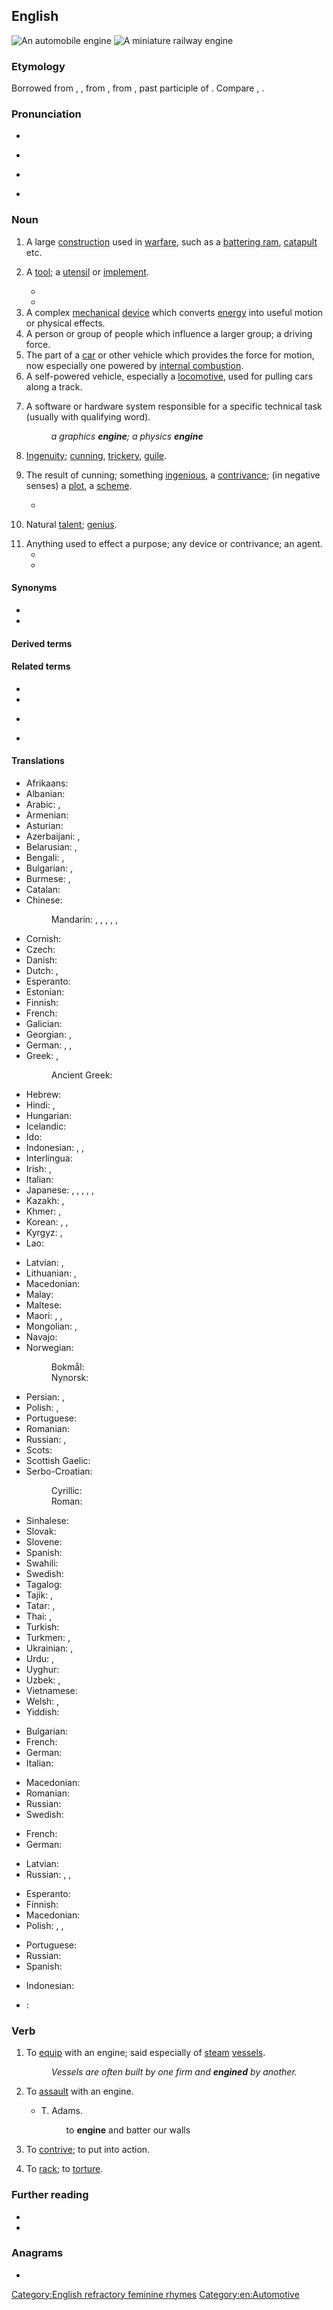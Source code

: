 ==English==
{{wikipedia}}
{{commonscat|Engines}}
[[Image:Mercedes V6 DTM Rennmotor 1996.jpg|thumb|An automobile engine]]
[[Image:Miniature Railway.JPG|thumb|A miniature railway engine]]

===Etymology===
{{PIE root|en|ǵenh₁}}
Borrowed from {{bor|en|xno|engine}}, {{der|en|fro|engin||skill, cleverness, war machine}}, from {{der|en|la|ingenium||innate or natural quality, nature, genius, a genius, an invention, (in {{cog|LL.|-}}) a war-engine, battering-ram}}, from {{m|la|ingenitum|}}, past participle of {{m|la|ingignō||to instil by birth, implant, produce in}}. Compare {{m|en|gin}}, {{m|en|ingenious}}.

===Pronunciation===
* {{IPA|en|/ˈɛnd͡ʒɪn/}}
* {{a|AU}} {{IPA|en|/ˈend͡ʒɪn/|/end͡ʒən/}}
* {{a|NZ}} {{IPA|en|/ˈend͡ʒɘn/}}
* {{audio|en|en-us-engine.ogg|Audio (US)}}

===Noun===
{{en-noun}}

# A large [[construction]] used in [[warfare]], such as a [[battering ram]], [[catapult]] etc. {{defdate|from 14th c.}}
# {{lb|en|now|archaic}} A [[tool]]; a [[utensil]] or [[implement]]. {{defdate|from 14th c.}}
#* {{quote-book|en|year=1714|author={{w|Bernard Mandeville}}|title=The Fable of the Bees|passage=Flattery must be the most powerful Argument that cou'd be used to Human Creatures. Making use of this bewitching '''Engine''', they extoll'd the Excellency of our Nature above other Animals [...].}}
#* {{RQ:Pope Essay on Man|epistle=I|page=15|lines=248–251|passage=What if the Foot, ordain'd the duſt to tread, / Or Hand, to toil, aſpir'd to be the Head? / What if the Head, the Eye, or Ear repin'd / To ſerve mere '''Engines''' to the ruling Mind?}}
# A complex [[mechanical]] [[device]] which converts [[energy]] into useful motion or physical effects. {{defdate|from 16th c.}}
# A person or group of people which influence a larger group; a driving force. {{defdate|from 16th c.}}
# The part of a [[car]] or other vehicle which provides the force for motion, now especially one powered by [[internal combustion]]. {{defdate|from 19th c.}}
# A self-powered vehicle, especially a [[locomotive]], used for pulling cars along a track. {{defdate|from 19th c.}}
# {{lb|en|computing}} A software or hardware system responsible for a specific technical task (usually with qualifying word). {{defdate|from 20th c.}}
#: ''a graphics '''engine'''; a physics '''engine'''''
# {{lb|en|obsolete}} [[ingenuity|Ingenuity]]; [[cunning]], [[trickery]], [[guile]]. {{defdate|13th-17th c.}}
# {{lb|en|obsolete}} The result of cunning; something [[ingenious]], a [[contrivance]]; (in negative senses) a [[plot]], a [[scheme]]. {{defdate|13th-18th c.}}
#* {{RQ:Spenser Faerie Queene|II|i|193|Therefore this craftie '''engine''' he did frame, / Againſt his praiſe to ſtirre vp enmitye [...].}}
# {{lb|en|obsolete}} Natural [[talent]]; [[genius]]. {{defdate|14th-17th c.}}
# Anything used to effect a purpose; any device or contrivance; an agent.
#* {{RQ:Shakespeare All's Well|III|v|243|1|[...] their promiſes, entiſements, oathes, tokens, and all theſe '''engines''' of luſt [...].}}
#* {{RQ:Bunyan Pilgrim's Progress|chapter=Apology|url=https://archive.org/stream/thepilgrimsprogr00bunyuoft#page/n14/mode/1up|passage=You ſee the ways the Fiſher-man doth take / To catch the Fiſh; what '''Engins''' doth he make?}}

====Synonyms====
* {{l|en|motor}}
* {{l|en|locomotive}}

====Derived terms====
{{der3|en
|aero engine
|aircraft engine
|boxer engine
|crate engine
|diesel engine
|engine bay
|engine compartment
|engine driver
|engineer
|engine hour
|engine house
|engine lathe
|engine room
|engine shed
|engine trouble
|engine-turned
|fire engine
|game engine
|graphics engine
|four-stroke engine
|in-line engine
|internal combustion engine
|jet engine
|marine engine
|mill engine
|petrol engine
|physics engine
|search engine
|software engine
|steam engine
|straight engine
|tank engine
|twin-engine
|two-stroke engine
}}

====Related terms====
{{rel-top3|Terms etymologically related to ''engine''}}
* {{l|en|engineer}}
* {{l|en|genius}}
{{rel-mid3}}
* {{l|en|ingenious}}
{{rel-mid3}}
* {{l|en|ingeniosity}}
{{rel-bottom}}

====Translations====
{{trans-top|mechanical device}}
* Afrikaans: {{t|af|enjin}}
* Albanian: {{t+|sq|motor|m}}
* Arabic: {{t|ar|مُحَرِّك|m}}, {{t|ar|مُوتُور|m}}
* Armenian: {{t+|hy|շարժիչ}}
* Asturian: {{t|ast|motor|m}}
* Azerbaijani: {{t+|az|mühərrik}}, {{t|az|motor}}
* Belarusian: {{t|be|рухаві́к|m|sc=Cyrl}}, {{t|be|мато́р|m|sc=Cyrl}}
* Bengali: {{t+|bn|ইঞ্জিন|sc=Beng}}, {{t|bn|মোটর}}
* Bulgarian: {{t+|bg|мото́р|m|sc=Cyrl}}, {{t+|bg|дви́гател|m|sc=Cyrl}}
* Burmese: {{t+|my|အင်ဂျင်|sc=Mymr}}, {{t+|my|စက်ခေါင်း}}
* Catalan: {{t+|ca|motor|m}}
* Chinese:
*: Mandarin: {{t+|cmn|引擎|tr=yǐnqíng|sc=Hani}}, {{t+|cmn|發動機|sc=Hani}}, {{t+|cmn|发动机|tr=fādòngjī|sc=Hani}}, {{t+|cmn|馬達|sc=Hani}}, {{t+|cmn|马达|tr=mǎdá|sc=Hani}}, {{t+|cmn|摩托|tr=mótuō|sc=Hani}}
* Cornish: {{t|kw|jynn|m}}
* Czech: {{t+|cs|motor|m}}
* Danish: {{t+|da|motor|c}}
* Dutch: {{t+|nl|motor|m}}, {{t+|nl|aandrijving|f}}
* Esperanto: {{t|eo|motoro}}
* Estonian: {{t|et|mootor}}
* Finnish: {{t+|fi|moottori}}
* French: {{t+|fr|moteur|m}}
* Galician: {{t|gl|motor|m}}
* Georgian: {{t|ka|ძრავა}}, {{t|ka|მატორი}}
* German: {{t+|de|Motor|m}}, {{t+|de|Triebwerk|n}}, {{t+|de|Antrieb|m}}
* Greek: {{t+|el|μηχανή|f}}, {{t+|el|κινητήρας|f}}
*: Ancient Greek: {{t|grc|μηχανή|f}}
* Hebrew: {{t+|he|מָנוֹעַ|m|tr=manóa}}
* Hindi: {{t+|hi|इंजन}}, {{t+|hi|मोटर}}
* Hungarian: {{t+|hu|motor}}
* Icelandic: {{t+|is|mótor}}
* Ido: {{t+|io|mashino}}
* Indonesian: {{t+|id|mesin}}, {{t+|id|motor}}, {{t+|id|enjin}}
* Interlingua: {{t|ia|motor}}
* Irish: {{t|ga|inneall|m}}, {{t|ga|mótair}}
* Italian: {{t+|it|motore|m}}
* Japanese: {{t+|ja|エンジン|tr=enjin}}, {{t+|ja|機関|tr=きかん, kikan}}, {{t+|ja|機械|tr=きかい, kikai}}, {{t+|ja|モーター|tr=mōtā}}, {{t+|ja|発動機|tr=はつどうき, hatsudōki}}, {{t+|ja|原動機|tr=げんどうき, kendōki}}
* Kazakh: {{t|kk|қозғалтқыш|sc=Cyrl}}, {{t+|kk|мотор|sc=Cyrl}}
* Khmer: {{t|km|ម៉ូតូ}}, {{t+|km|ម៉ាស៊ីន}}
* Korean: {{t+|ko|기관}}, {{t+|ko|機關}}, {{t+|ko|모터}}
* Kyrgyz: {{t|ky|кыймылдаткыч|sc=Cyrl}}, {{t+|ky|мотор|sc=Cyrl}}
* Lao: {{t+|lo|ເຄື່ອງຈັກ}}
{{trans-mid}}
* Latvian: {{t|lv|dzinējs|m}}, {{t|lv|motors|m}}
* Lithuanian: {{t|lt|variklis|m}}, {{t|lt|motoras|m}}
* Macedonian: {{t|mk|мо́тор|m|sc=Cyrl}}
* Malay: {{t|ms|enjin}}
* Maltese: {{t|mt|mutur|m}}
* Maori: {{t|mi|initia}}, {{t|mi|mīhini}}, {{t|mi|pūkaha}}
* Mongolian: {{t+|mn|хөдөлгүүр|sc=Cyrl}}, {{t+|mn|мотор|sc=Cyrl}}
* Navajo: {{t|nv|atsiitsʼiin}}
* Norwegian:
*: Bokmål: {{t+|nb|motor|m}}
*: Nynorsk: {{t|nn|motor|m}}
* Persian: {{t+|fa|موتور|tr=motor|sc=fa-Arab}}, {{t+|fa|محرک|tr=moharrek}}
* Polish: {{t+|pl|silnik|m}}, {{t+|pl|motor|m}}
* Portuguese: {{t+|pt|motor|m}}
* Romanian: {{t+|ro|motor|n}}
* Russian: {{t+|ru|дви́гатель|m}}, {{t+|ru|мото́р|m}}
* Scots: {{t|sco|ingine}}
* Scottish Gaelic: {{t|gd|einnsean|m}}
* Serbo-Croatian:
*: Cyrillic: {{t|sh|мотор|m}}
*: Roman: {{t+|sh|motor|m}}
* Sinhalese: {{t+|si|එන්ජිම|sc=Sinh}}
* Slovak: {{t|sk|motor|m}}
* Slovene: {{t+|sl|motor|m}}
* Spanish: {{t+|es|motor|m}}
* Swahili: {{t+|sw|injini}}
* Swedish: {{t+|sv|motor|c}}
* Tagalog: {{t|tl|likhisog}}
* Tajik: {{t|tg|муҳаррик|sc=Cyrl}}, {{t|tg|мотор|sc=Cyrl}}
* Tatar: {{t+|tt|йөрткеч|sc=Cyrl}}, {{t|tt|мотор|sc=Cyrl}}
* Thai: {{t+|th|เครื่องยนต์}}, {{t|th|มอเตอร์}}
* Turkish: {{t+|tr|motor}}
* Turkmen: {{t|tk|dwigatel}}, {{t|tk|motor}}
* Ukrainian: {{t+|uk|двигу́н|m|sc=Cyrl}}, {{t|uk|мото́р|m|sc=Cyrl}}
* Urdu: {{t|ur|انجن|tr=injan|sc=ur-Arab}}, {{t|ur|موٹر|tr=moṭar|sc=ur-Arab}}
* Uyghur: {{t|ug|ماتور}}
* Uzbek: {{t+|uz|motor}}, {{t+|uz|dvigatel}}
* Vietnamese: {{t+|vi|động cơ}}
* Welsh: {{t+|cy|peiriant|m}}, {{t|cy|ermig|m|f}}
* Yiddish: {{t|yi|מאָטאָר|m|sc=Hebr}}
{{trans-bottom}}

{{trans-see|locomotive}}

{{trans-top|influential group}}
* Bulgarian: {{t+|bg|дви́гател|m|sc=Cyrl}}
* French: {{t+|fr|moteur|m}}
* German: {{t+|de|Motor|m}}
* Italian: {{t+|it|motore|m}}
{{trans-mid}}
* Macedonian: {{t|mk|дви́гател|m|sc=Cyrl}}
* Romanian: {{t+|ro|motor|n}}
* Russian: {{t+|ru|дви́гатель|m}}
* Swedish: {{t+|sv|motor|n}}
{{trans-bottom}}

{{trans-top|brain or heart}}
* French: {{t+|fr|moteur|m}}
* German: {{t+|de|Getriebe|n}}
{{trans-mid}}
* Latvian: {{t|lv|motors|m}}
* Russian: {{t+|ru|дви́гатель|m}}, {{t+|ru|мото́р|m}}, {{t+|ru|локомоти́в|m}}
{{trans-bottom}}

{{trans-top|computer program}}
* Esperanto: {{t|eo|motoro}}
* Finnish: {{t+|fi|moottori}}
* Macedonian: {{t|mk|дви́гател|m|sc=Cyrl}}
* Polish: {{t+|pl|aparat|m}}, {{t+|pl|mechanizm|m}}, {{t+|pl|silnik|m}}
{{trans-mid}}
* Portuguese: {{t+|pt|motor|m}}
* Russian: {{t+|ru|дви́гатель|m}}
* Spanish: {{t+|es|motor}}
{{trans-bottom}}

{{checktrans-top}}
* Indonesian: {{t+check|id|mesin}}
{{trans-mid}}
* {{ttbc|ko}}: {{l|ko|엔진}}
{{trans-bottom}}

===Verb===
{{en-verb|engin}}

# {{lb|en|transitive|dated}} To [[equip]] with an engine; said especially of [[steam]] [[vessel]]s.
#: ''Vessels are often built by one firm and '''engined''' by another.''
# {{lb|en|transitive|obsolete}} To [[assault]] with an engine.
#* {{rfdate|en}} T. Adams.
#*: to '''engine''' and batter our walls
# {{lb|en|transitive|obsolete}} To [[contrive]]; to put into action.
# {{lb|en|transitive|obsolete}} To [[rack]]; to [[torture]].<!--note DIFFERENT PRONUNCIATION per Webster 1913-->
#: {{rfquotek|en|Chaucer}}

===Further reading===
* {{R:Webster 1913}}
* {{R:Century 1911}}

===Anagrams===
* {{anagrams|en|a=eeginn|ginnee}}

[[Category:English refractory feminine rhymes]]
[[Category:en:Automotive]]
